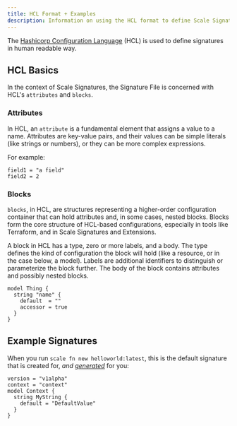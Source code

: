```yaml
---
title: HCL Format + Examples
description: Information on using the HCL format to define Scale Signatures
---
```


The [Hashicorp Configuration Language](https://developer.hashicorp.com/packer/docs/templates/hcl_templates) (HCL) is used to define signatures in human readable way.

## HCL Basics

In the context of Scale Signatures, the Signature File is concerned with HCL's `attributes` and `blocks`.

### Attributes

In HCL, an `attribute` is a fundamental element that assigns a value to a name. Attributes are key-value pairs, and their values can be simple literals (like strings or numbers), or they can be more complex expressions.

For example:


```hcl
field1 = "a field"
field2 = 2
```


### Blocks

`blocks`, in HCL, are structures representing a higher-order configuration container that can hold attributes and, in some cases, nested blocks. Blocks form the core structure of HCL-based configurations, especially in tools like Terraform, and in Scale Signatures and Extensions.

A block in HCL has a type, zero or more labels, and a body. The type defines the kind of configuration the block will hold (like a resource, or in the case below, a model). Labels are additional identifiers to distinguish or parameterize the block further. The body of the block contains attributes and possibly nested blocks.

```hcl
model Thing {
  string "name" {
    default  = ""
    accessor = true
  }
}
```

## Example Signatures

When you run `scale fn new helloworld:latest`, this is the default signature that is created for, _and_ [_generated_](/signatures/overview#using-a-signature) for you:

```hcl
version = "v1alpha"
context = "context"
model Context {
  string MyString {
    default = "DefaultValue"
  }
}
```


